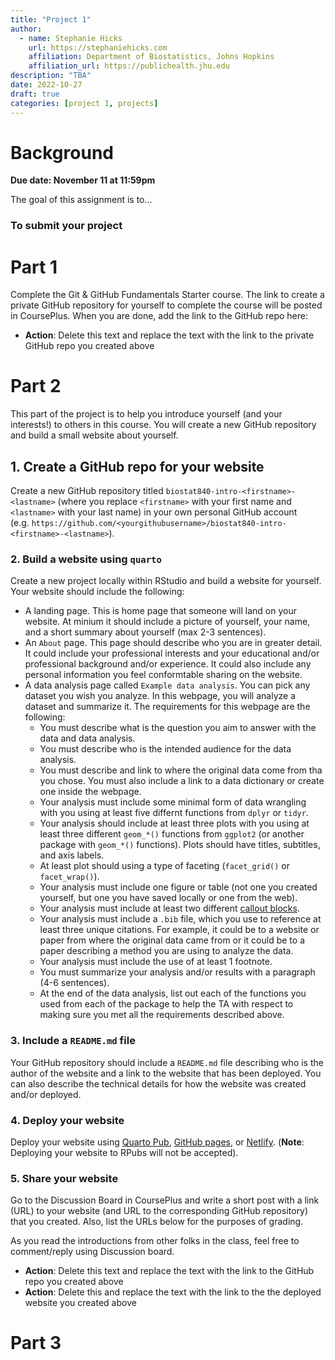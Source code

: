 ```yaml
---
title: "Project 1"
author: 
  - name: Stephanie Hicks
    url: https://stephaniehicks.com
    affiliation: Department of Biostatistics, Johns Hopkins
    affiliation_url: https://publichealth.jhu.edu
description: "TBA"
date: 2022-10-27
draft: true
categories: [project 1, projects]
---
```


# Background


**Due date: November 11 at 11:59pm**

The goal of this assignment is to... 

### To submit your project

# Part 1

Complete the Git & GitHub Fundamentals Starter course. The link to create a private GitHub repository for yourself to complete the course will be posted in CoursePlus. When you are done, add the link to the GitHub repo here: 

- **Action**: Delete this text and replace the text with the link to the private GitHub repo you created above


# Part 2

This part of the project is to help you introduce yourself (and your interests!) to others in this course. You will create a new GitHub repository and build a small website about yourself.

## 1. Create a GitHub repo for your website

Create a new GitHub repository titled `biostat840-intro-<firstname>-<lastname>` (where you replace `<firstname>` with your first name and `<lastname>` with your last name) in your own personal GitHub account (e.g. `https://github.com/<yourgithubusername>/biostat840-intro-<firstname>-<lastname>`).

### 2. Build a website using `quarto`

Create a new project locally within RStudio and build a website for yourself. Your website should include the following: 

- A landing page. This is home page that someone will land on your website. At minium it should include a picture of yourself, your name, and a short summary about yourself (max 2-3 sentences). 
- An `About` page. This page should describe who you are in greater detail. It could include your professional interests and your educational and/or professional background and/or experience. It could also include any personal information you feel conformtable sharing on the website.
- A data analysis page called `Example data analysis`. You can pick any dataset you wish you analyze. In this webpage, you will analyze a dataset and summarize it. The requirements for this webpage are the following: 
    - You must describe what is the question you aim to answer with the data and data analysis. 
    - You must describe who is the intended audience for the data analysis. 
    - You must describe and link to where the original data come from tha you chose. You must also include a link to a data dictionary or create one inside the webpage. 
    - Your analysis must include some minimal form of data wrangling with you using at least five differnt functions from `dplyr` or `tidyr`. 
    - Your analysis should include at least three plots with you using at least three different `geom_*()` functions from `ggplot2` (or another package with `geom_*()` functions). Plots should have titles, subtitles, and axis labels. 
    - At least plot should using a type of faceting (`facet_grid()` or `facet_wrap()`). 
    - Your analysis must include one figure or table (not one you created yourself, but one you have saved locally or one from the web). 
    - Your analysis must include at least two different [callout blocks](https://quarto.org/docs/authoring/callouts.html).
    - Your analysis must include a `.bib` file, which you use to reference at least three unique citations. For example, it could be to a website or paper from where the original data came from or it could be to a paper describing a method you are using to analyze the data. 
    - Your analysis must include the use of at least 1 footnote. 
    - You must summarize your analysis and/or results with a paragraph (4-6 sentences).
    - At the end of the data analysis, list out each of the functions you used from each of the package to help the TA with respect to making sure you met all the requirements described above. 

### 3. Include a `README.md` file

Your GitHub repository should include a `README.md` file describing who is the author of the website and a link to the website that has been deployed. You can also describe the technical details for how the website was created and/or deployed. 

### 4. Deploy your website

Deploy your website using [Quarto Pub](https://quarto.org/docs/publishing/quarto-pub.html), [GitHub pages](https://quarto.org/docs/publishing/github-pages.html), or [Netlify](https://quarto.org/docs/publishing/netlify.html). (**Note**: Deploying your website to RPubs will not be accepted).

### 5. Share your website

Go to the Discussion Board in CoursePlus and write a short post with a link (URL) to your website (and URL to the corresponding GitHub repository) that you created. Also, list the URLs below for the purposes of grading. 

As you read the introductions from other folks in the class, feel free to comment/reply using Discussion board.

- **Action**: Delete this text and replace the text with the link to the GitHub repo you created above
- **Action**: Delete this and replace the text with the link to the the deployed website you created above


# Part 3





